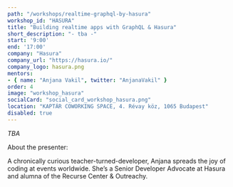 ```yaml
---
path: "/workshops/realtime-graphql-by-hasura"
workshop_id: "HASURA"
title: "Building realtime apps with GraphQL & Hasura"
short_description: "- tba -"
start: '9:00'
end: '17:00'
company: "Hasura"
company_url: "https://hasura.io/"
company_logo: hasura.png
mentors:
- { name: "Anjana Vakil", twitter: "AnjanaVakil" }
order: 4
image: "workshop_hasura"
socialCard: "social_card_workshop_hasura.png"
location: "KAPTÁR COWORKING SPACE, 4. Révay köz, 1065 Budapest"
disabled: true
---
```


_TBA_

About the presenter:

A chronically curious teacher-turned-developer, Anjana spreads the joy of coding at events worldwide.
She’s a Senior Developer Advocate at Hasura and alumna of the Recurse Center & Outreachy.

